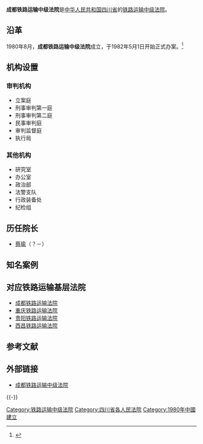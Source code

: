 {{Coord|30.74844|103.99256|display=title}}
{{Infobox PRCG
|机构名称=成都铁路运输中级法院
|标志1=National Emblem of the People's Republic of China.svg
|职位1=院长
|人员1=[[蔡瑜|蔡瑜]]
|衔级1=三级高级法官
|上诉法院=[[四川省高级人民法院|四川省高级人民法院]]
|业务上级=[[四川省高级人民法院|四川省高级人民法院]]
|组织上级=[[四川省人民代表大会|四川省人民代表大会]]<br>[[四川省人民代表大会常务委员会|四川省人民代表大会常务委员会]]
|中共上级=[[中国共产党四川省委员会|中国共产党四川省委员会]]
|中共本级=中国共产党成都铁路运输中级法院党组
|机构类型=[[专门人民法院|专门人民法院]]
|行政级别=副地厅级
|授权法源=[[中华人民共和国宪法|中华人民共和国宪法]]
|组织法规=[[中华人民共和国人民法院组织法|中华人民共和国人民法院组织法]]
|地址1=[[四川省|四川省]][[成都市|成都市]][[金牛区|金牛区]]北站西一路22号附1号
|官网=[http://ctzy.chinacourt.org/ ctzy.chinacourt.org]
|时期1=
|机构1=
|时期2=
|机构2=
|时期3=1980年8月至今
|机构3=成都铁路运输中级法院
|image1 = 成都铁路运输中级法院.jpg
}}

'''成都铁路运输中级法院'''是[[中华人民共和国|中华人民共和国]][[四川省|四川省]]的[[铁路运输法院|铁路运输中级法院]]。

==沿革==
1980年8月，'''成都铁路运输中级法院'''成立，于1982年5月1日开始正式办案。<ref>{{cite web|url=http://ctzy.chinacourt.org/public/detail.php?id=129|title=法院概况|publisher=成都铁路运输中级法院网站|date=|accessdate=2012-03-08|deadurl=yes|archiveurl=https://web.archive.org/web/20110605085304/http://ctzy.chinacourt.org/public/detail.php?id=129|archivedate=2011-06-05}}</ref>

==机构设置==
===审判机构===
*立案庭
*刑事审判第一庭
*刑事审判第二庭
*民事审判庭
*审判监督庭
*执行局

===其他机构===
*研究室
*办公室
*政治部
*法警支队
*行政装备处
*纪检组

==历任院长==
*[[蔡瑜|蔡瑜]]（？－）

==知名案例==

==对应铁路运输基层法院==
*[[成都铁路运输法院|成都铁路运输法院]]
*[[重庆铁路运输法院|重庆铁路运输法院]]
*[[贵阳铁路运输法院|贵阳铁路运输法院]]
*[[西昌铁路运输法院|西昌铁路运输法院]]

==参考文献==
{{Reflist}}

==外部链接==
*[https://web.archive.org/web/20100811011313/http://ctzy.chinacourt.org/ 成都铁路运输中级法院]

{{-}}
{{中华人民共和国法院|专}}
{{中华人民共和国政治小作品}}

[[Category:铁路运输中级法院|Category:铁路运输中级法院]]
[[Category:四川省各人民法院|Category:四川省各人民法院]]
[[Category:1980年中國建立|Category:1980年中國建立]]